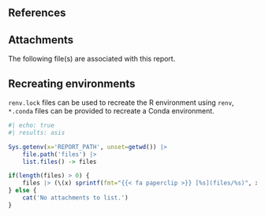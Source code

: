 ## References {.appendix}

::: {#refs}
:::

## Attachments {.appendix}

The following file(s) are associated with this report.

::: {.callout-tip collapse="true"}
## Recreating environments
`renv.lock` files can be used to recreate the R environment using `renv`, `*.conda` files can be provided to recreate a Conda environment.
:::

```r
#| echo: true
#| results: asis

Sys.getenv(x='REPORT_PATH', unset=getwd()) |>
	file.path('files') |>
	list.files() -> files

if(length(files) > 0) {
	files |> (\(x) sprintf(fmt="{{< fa paperclip >}} [%s](files/%s)", x, x))() |> cat(sep="</br>")
} else {
	cat('No attachments to list.')
}
```
